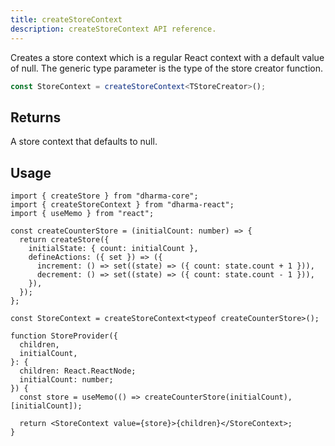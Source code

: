 ```yaml
---
title: createStoreContext
description: createStoreContext API reference.
---
```


Creates a store context which is a regular React context with a default value of null.
The generic type parameter is the type of the store creator function.

```ts
const StoreContext = createStoreContext<TStoreCreator>();
```

## Returns

A store context that defaults to null.

## Usage

```tsx
import { createStore } from "dharma-core";
import { createStoreContext } from "dharma-react";
import { useMemo } from "react";

const createCounterStore = (initialCount: number) => {
  return createStore({
    initialState: { count: initialCount },
    defineActions: ({ set }) => ({
      increment: () => set((state) => ({ count: state.count + 1 })),
      decrement: () => set((state) => ({ count: state.count - 1 })),
    }),
  });
};

const StoreContext = createStoreContext<typeof createCounterStore>();

function StoreProvider({
  children,
  initialCount,
}: {
  children: React.ReactNode;
  initialCount: number;
}) {
  const store = useMemo(() => createCounterStore(initialCount), [initialCount]);

  return <StoreContext value={store}>{children}</StoreContext>;
}
```
